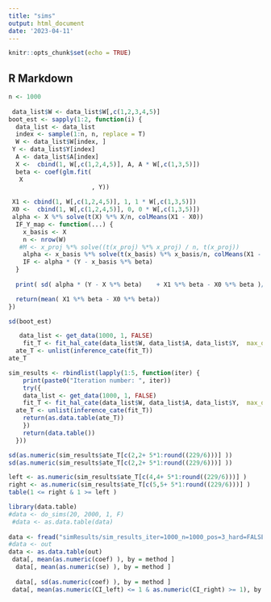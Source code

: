 ```yaml
---
title: "sims"
output: html_document
date: '2023-04-11'
---
```


```r
knitr::opts_chunk$set(echo = TRUE)
```

## R Markdown
 

```r
n <- 1000
 
 data_list$W <- data_list$W[,c(1,2,3,4,5)]
boot_est <- sapply(1:2, function(i) {
  data_list <- data_list
  index <- sample(1:n, n, replace = T)
  W <- data_list$W[index, ]
 Y <- data_list$Y[index]
  A <- data_list$A[index]
  X <-  cbind(1, W[,c(1,2,4,5)], A, A * W[,c(1,3,5)])
  beta <- coef(glm.fit(
   X
                       , Y))
 
 X1 <- cbind(1, W[,c(1,2,4,5)], 1, 1 * W[,c(1,3,5)])
 X0 <-  cbind(1, W[,c(1,2,4,5)], 0, 0 * W[,c(1,3,5)])
 alpha <- X %*% solve(t(X) %*% X/n, colMeans(X1 - X0))
  IF_Y_map <- function(...) {
    x_basis <- X
    n <- nrow(W)
   #M <- x_proj %*% solve((t(x_proj) %*% x_proj) / n, t(x_proj))
    alpha <- x_basis %*% solve(t(x_basis) %*% x_basis/n, colMeans(X1 - X0)  )
    IF <- alpha * (Y - x_basis %*% beta)
  }
 
  print( sd( alpha * (Y - X %*% beta)    + X1 %*% beta - X0 %*% beta )/sqrt(n))

  return(mean( X1 %*% beta - X0 %*% beta))
})

sd(boot_est)
```

```r
 
 
   data_list <- get_data(1000, 1, FALSE)
    fit_T <- fit_hal_cate(data_list$W, data_list$A, data_list$Y,  max_degree = 1, num_knots = 1, smoothness_orders = 1,max_degree_cate =1, num_knots_cate = 1, smoothness_orders_cate = 1,    screen_variables = TRUE, fit_control = list(parallel = TRUE))
  ate_T <- unlist(inference_cate(fit_T))
ate_T

```


```r
sim_results <- rbindlist(lapply(1:5, function(iter) {
    print(paste0("Iteration number: ", iter))
    try({
    data_list <- get_data(1000, 1, FALSE)
    fit_T <- fit_hal_cate(data_list$W, data_list$A, data_list$Y,  max_degree = 1, num_knots = 1, smoothness_orders = 1,max_degree_cate =1, num_knots_cate = 1, smoothness_orders_cate = 1,    screen_variables = TRUE, fit_control = list(parallel = TRUE))
  ate_T <- unlist(inference_cate(fit_T))
    return(as.data.table(ate_T))
    })
    return(data.table())
  }))

```

```r
sd(as.numeric(sim_results$ate_T[c(2,2+ 5*1:round((229/6)))] ))
sd(as.numeric(sim_results$ate_T[c(2,2+ 5*1:round((229/6)))] ))

left <- as.numeric(sim_results$ate_T[c(4,4+ 5*1:round((229/6)))] )
right <- as.numeric(sim_results$ate_T[c(5,5+ 5*1:round((229/6)))] )
table(1 <= right & 1 >= left )
```

 

```r

library(data.table)
#data <- do_sims(20, 2000, 1, F)
 #data <- as.data.table(data)
 
data <- fread("simResults/sim_results_iter=1000_n=1000_pos=3_hard=FALSE.csv")
#data <- out
data <- as.data.table(out)
 data[, mean(as.numeric(coef) ), by = method ]
  data[, mean(as.numeric(se) ), by = method ]
  
  data[, sd(as.numeric(coef) ), by = method ]
 data[, mean(as.numeric(CI_left) <= 1 & as.numeric(CI_right) >= 1), by = method ]
```
